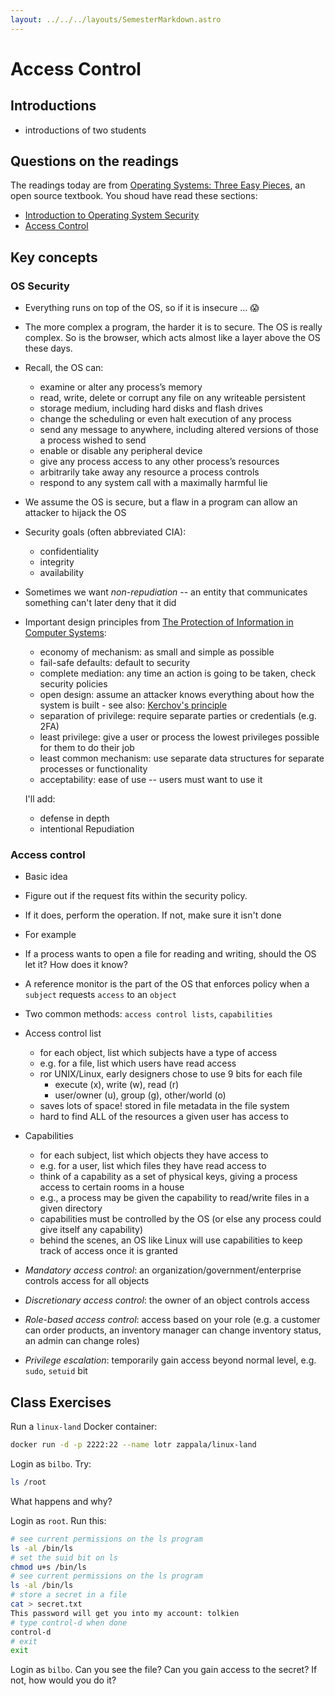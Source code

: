 ```yaml
---
layout: ../../../layouts/SemesterMarkdown.astro
---
```


# Access Control

## Introductions

- introductions of two students

## Questions on the readings

The readings today are from
[Operating Systems: Three Easy Pieces](https://pages.cs.wisc.edu/~remzi/OSTEP/),
an open source textbook. You shoud have read these sections:

- [Introduction to Operating System Security](hhttps://pages.cs.wisc.edu/~remzi/OSTEP/security-intro.pdf)
- [Access Control](https://pages.cs.wisc.edu/~remzi/OSTEP/security-access.pdf)

## Key concepts

### OS Security

- Everything runs on top of the OS, so if it is insecure ... 😱
- The more complex a program, the harder it is to secure. The OS is really
  complex. So is the browser, which acts almost like a layer above the OS these
  days.
- Recall, the OS can:

  - examine or alter any process’s memory
  - read, write, delete or corrupt any file on any writeable persistent
  - storage medium, including hard disks and flash drives
  - change the scheduling or even halt execution of any process
  - send any message to anywhere, including altered versions of those a process
    wished to send
  - enable or disable any peripheral device
  - give any process access to any other process’s resources
  - arbitrarily take away any resource a process controls
  - respond to any system call with a maximally harmful lie

- We assume the OS is secure, but a flaw in a program can allow an attacker to
  hijack the OS

- Security goals (often abbreviated CIA):
  - confidentiality
  - integrity
  - availability
- Sometimes we want _non-repudiation_ -- an entity that communicates something
  can't later deny that it did

- Important design principles from
  [The Protection of Information in Computer Systems](https://web.mit.edu/Saltzer/www/publications/protection/):

  - economy of mechanism: as small and simple as possible
  - fail-safe defaults: default to security
  - complete mediation: any time an action is going to be taken, check security
    policies
  - open design: assume an attacker knows everything about how the system is
    built - see also:  [Kerchov's principle](https://en.wikipedia.org/wiki/Kerckhoffs%27s_principle)
  - separation of privilege: require separate parties or credentials (e.g. 2FA)
  - least privilege: give a user or process the lowest privileges possible for
    them to do their job
  - least common mechanism: use separate data structures for separate processes
    or functionality
  - acceptability: ease of use -- users must want to use it

  I'll add:
  - defense in depth
  - intentional Repudiation
  

### Access control

- Basic idea
- Figure out if the request fits within the security policy.
- If it does, perform the operation. If not, make sure it isn't done
- For example

- If a process wants to open a file for reading and writing, should the OS let
  it? How does it know?

- A reference monitor is the part of the OS that enforces policy when a
  `subject` requests `access` to an `object`
- Two common methods: `access control lists`, `capabilities`
- Access control list

  - for each object, list which subjects have a type of access
  - e.g. for a file, list which users have read access
  - ror UNIX/Linux, early designers chose to use 9 bits for each file
    - execute (x), write (w), read (r)
    - user/owner (u), group (g), other/world (o)
  - saves lots of space! stored in file metadata in the file system
  - hard to find ALL of the resources a given user has access to

- Capabilities

  - for each subject, list which objects they have access to
  - e.g. for a user, list which files they have read access to
  - think of a capability as a set of physical keys, giving a process access to
    certain rooms in a house
  - e.g., a process may be given the capability to read/write files in a given
    directory
  - capabilities must be controlled by the OS (or else any process could give
    itself any capability)
  - behind the scenes, an OS like Linux will use capabilities to keep track of
    access once it is granted

- _Mandatory access control_: an organization/government/enterprise controls
  access for all objects
- _Discretionary access control_: the owner of an object controls access
- _Role-based access control_: access based on your role (e.g. a customer can
  order products, an inventory manager can change inventory status, an admin can
  change roles)
- _Privilege escalation_: temporarily gain access beyond normal level, e.g.
  `sudo`, `setuid` bit

## Class Exercises

Run a `linux-land` Docker container:

```bash
docker run -d -p 2222:22 --name lotr zappala/linux-land
```

Login as `bilbo`. Try:

```bash
ls /root
```

What happens and why?

Login as `root`. Run this:

```bash
# see current permissions on the ls program
ls -al /bin/ls
# set the suid bit on ls
chmod u+s /bin/ls
# see current permissions on the ls program
ls -al /bin/ls
# store a secret in a file
cat > secret.txt
This password will get you into my account: tolkien
# type control-d when done
control-d
# exit
exit
```

Login as `bilbo`. Can you see the file? Can you gain access to the secret? If
not, how would you do it?
